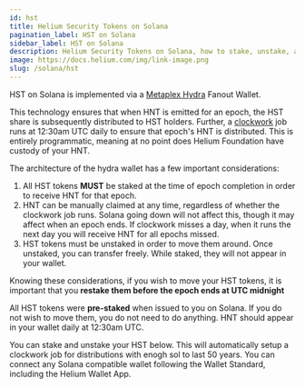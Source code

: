 ```yaml
---
id: hst
title: Helium Security Tokens on Solana
pagination_label: HST on Solana
sidebar_label: HST on Solana
description: Helium Security Tokens on Solana, how to stake, unstake, and receive HNT.
image: https://docs.helium.com/img/link-image.png
slug: /solana/hst
---
```


HST on Solana is implemented via a [Metaplex Hydra](https://github.com/metaplex-foundation/metaplex-program-library/tree/master/hydra) Fanout Wallet.

This technology ensures that when HNT is emitted for an epoch, the HST share is subsequently distributed to HST holders. Further,
a [clockwork](https://www.clockwork.xyz/) job runs at 12:30am UTC daily to ensure that epoch's HNT is distributed. 
This is entirely programmatic, meaning at no point does Helium Foundation have custody of your HNT.

The architecture of the hydra wallet has a few important considerations:

   1. All HST tokens **MUST** be staked at the time of epoch completion in order to receive HNT for that epoch.
   2. HNT can be manually claimed at any time, regardless of whether the clockwork job runs. Solana going down will not affect this, though it may affect when an epoch ends. If clockwork misses a day, when it runs the next day you will receive HNT for all epochs missed. 
   3. HST tokens must be unstaked in order to move them around. Once unstaked, you can transfer freely. While staked, they will not appear in your wallet.

Knowing these considerations, if you wish to move your HST tokens, it is important that you **restake them before the epoch ends at UTC midnight**

All HST tokens were **pre-staked** when issued to you on Solana. If you do not wish to move them, you do not need to do anything. HNT should appear in your wallet daily at 12:30am UTC.

You can stake and unstake your HST below. This will automatically setup a clockwork job for distributions with enogh sol to last 50 years. You can connect any Solana compatible wallet following the Wallet Standard, including the Helium Wallet App.


<HstManager />